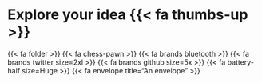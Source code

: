 # Explore your idea {{< fa thumbs-up >}} 
{{< fa folder >}}
{{< fa chess-pawn >}}
{{< fa brands bluetooth >}}
{{< fa brands twitter size=2xl >}}
{{< fa brands github size=5x >}}
{{< fa battery-half size=Huge >}}
{{< fa envelope title="An envelope" >}}

<i class="fa-regular fa-lightbulb"></i>
